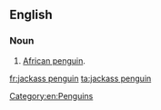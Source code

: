 ==English==

===Noun===
{{en-noun|sg=[[jackass]] [[penguin]]}}

# [[African penguin]].

[[Category:en:Penguins]]

[[fr:jackass penguin]]
[[ta:jackass penguin]]